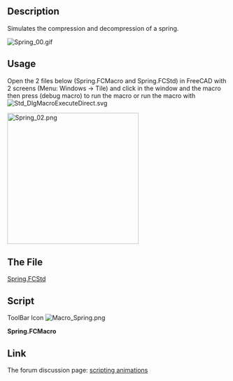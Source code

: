 <languages/>
<translate>

<!--T:1-->
{{Macro
|Name=Spring Simul
|Icon=Macro_Spring.png
|Description=Simulates the compression and decompression of a spring.
|Author=Mario52
|Version=1.0
|Date=2014-09-29
|FCVersion=All
|Download=The file [https://forum.freecad.org/download/file.php?id=7679 Spring.FCStd]<br />[https://wiki.freecad.org/images/2/2d/Macro_Spring.png ToolBar Icon]
}}

==Description== <!--T:11-->

<!--T:2-->
Simulates the compression and decompression of a spring.

</translate>
[[File:Spring_00.gif]]
<translate>

==Usage== <!--T:12-->

<!--T:5-->
Open the 2 files below (Spring.FCMacro and Spring.FCStd) in FreeCAD with 2 screens (Menu: Windows → Tile) and click in the window and the macro then press {{KEY|F6}} (debug macro) to run the macro or run the macro with [[File:Std_DlgMacroExecuteDirect.svg]]

</translate>
[[File:Spring_02.png|left|300px]]{{clear}}
<translate>

==The File== <!--T:7-->

</translate>
[https://forum.freecad.org/download/file.php?id=7679 Spring.FCStd]
<translate>

==Script== <!--T:9-->

</translate>
ToolBar Icon [[Image:Macro_Spring.png]]

'''Spring.FCMacro'''

{{MacroCode|code=
import FreeCAD, FreeCADGui, Draft, Part
from FreeCAD import Base
import time

ii = iib = FreeCAD.getDocument("Spring").getObject("Helix001").Pitch.Value
i = ib = FreeCAD.getDocument("Spring").getObject("Helix001").Height.Value

pas = 1

for ii2 in range(int(60)):
    if pas == 0:
        if ii > iib-1:
            pas = 1
        else:
            ii += 1
            i = (ii * 10)
    else:
        if ii < 2:
            pas = 0
        else:
            ii -= 1
            i = (ii * 10)
   
    FreeCAD.getDocument("Spring").getObject("Helix001").Pitch = ii
    FreeCAD.getDocument("Spring").getObject("Helix001").Height = i
    App.Console.PrintMessage(str(ii2)+"  " + str(ii)+"  " + str(i)+"  " + str(pas) +"\n")
    Gui.updateGui()
    time.sleep(0.1)
    
}}

<translate>

==Link== <!--T:13-->

<!--T:10-->
The forum discussion page: [https://forum.freecad.org/viewtopic.php?f=22&t=7449#p62193 scripting animations]

</translate>
{{clear}}